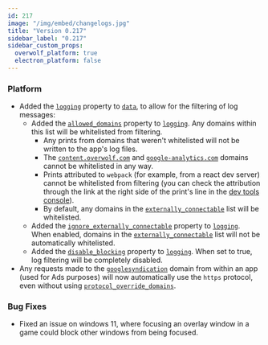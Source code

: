 ```yaml
---
id: 217
image: "/img/embed/changelogs.jpg"
title: "Version 0.217"
sidebar_label: "0.217"
sidebar_custom_props:
  overwolf_platform: true
  electron_platform: false
---
```


### Platform
- Added the [`logging`][logging] property to [`data`](/api/manifest#webapp-settings-object), to allow for the filtering of log messages:
    - Added the [`allowed_domains`][logging] property to [`logging`][logging]. Any domains within this list will be whitelisted from filtering.
      - Any prints from domains that weren't whitelisted will not be written to the app's log files.
      - The [`content.overwolf.com`](https://content.overwolf.com) and [`google-analytics.com`](https://google-analytics.com) domains cannot be whitelisted in any way.
      - Prints attributed to `webpack` (for example, from a react dev server) cannot be whitelisted from filtering (you can check the attribution through the link at the right side of the print's line in the [dev tools console](/start/getting-started/using-dev-tools#console)).
      - By default, any domains in the [`externally_connectable`](/api/manifest#externally_connectable) list will be whitelisted.
    - Added the [`ignore_externally_connectable`][logging] property to [`logging`][logging]. When enabled, domains in the [`externally_connectable`](/api/manifest#externally_connectable) list will not be automatically whitelisted.
    - Added the [`disable_blocking`][logging] property to [`logging`][logging]. When set to true, log filtering will be completely disabled.
- Any requests made to the [`googlesyndication`](https://googlesyndication.com) domain from within an app (used for Ads purposes) will now automatically use the `https` protocol, even without using [`protocol_override_domains`](/api/manifest#protocol_override_domains).

### Bug Fixes
- Fixed an issue on windows 11, where focusing an overlay window in a game could block other windows from being focused.

[logging]: /api/manifest#logging-object